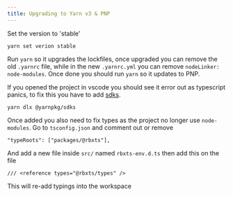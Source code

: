 ```yaml
---
title: Upgrading to Yarn v3 & PNP
---
```


Set the version to 'stable'

`yarn set verion stable`

Run `yarn` so it upgrades the lockfiles, once upgraded you can remove the old `.yarnrc` file, while in the new `.yarnrc.yml` you can remove `nodeLinker: node-modules`.
Once done you should run `yarn` so it updates to PNP.

If you opened the project in vscode you should see it error out as typescript panics, to fix this you have to add [sdks](https://yarnpkg.com/getting-started/editor-sdks).

`yarn dlx @yarnpkg/sdks` 

Once added you also need to fix types as the project no longer use `node-modules`. Go to `tsconfig.json` and comment out or remove

`"typeRoots": ["packages/@rbxts"],`

And add a new file inside `src/` named `rbxts-env.d.ts` then add this on the file

`/// <reference types="@rbxts/types" />`

This will re-add typings into the workspace
